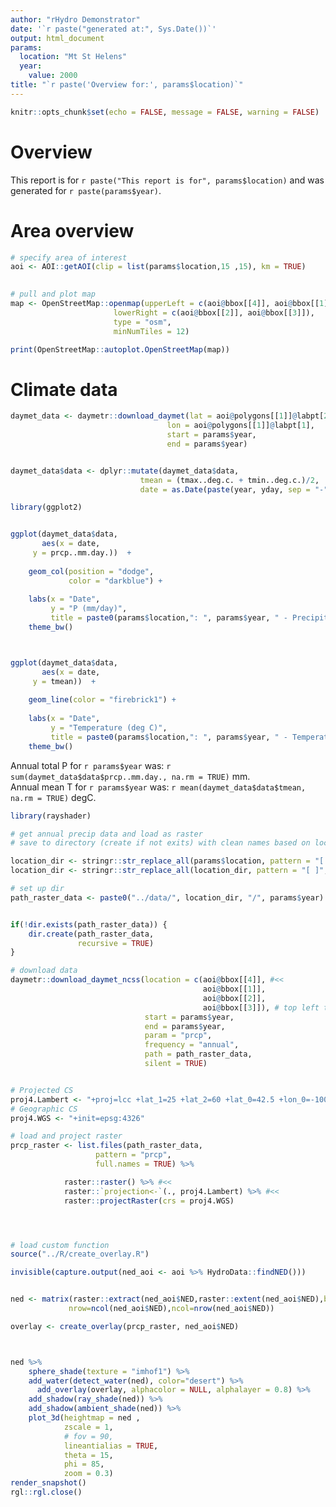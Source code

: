 ```yaml
---
author: "rHydro Demonstrator"
date: '`r paste("generated at:", Sys.Date())`'
output: html_document
params: 
  location: "Mt St Helens"
  year:
    value: 2000
title: "`r paste('Overview for:', params$location)`"
---
```


```r
knitr::opts_chunk$set(echo = FALSE, message = FALSE, warning = FALSE)
```

# Overview


This report is for `r paste("This report is for", params$location)` and was generated for `r paste(params$year)`.
<!-- "`r paste("Site Overview:", params$location)`" -->

# Area overview

```r

# specify area of interest
aoi <- AOI::getAOI(clip = list(params$location,15 ,15), km = TRUE)
    

# pull and plot map
map <- OpenStreetMap::openmap(upperLeft = c(aoi@bbox[[4]], aoi@bbox[[1]]),
                       lowerRight = c(aoi@bbox[[2]], aoi@bbox[[3]]),
                       type = "osm",
                       minNumTiles = 12)

print(OpenStreetMap::autoplot.OpenStreetMap(map))

```

# Climate data



```r


daymet_data <- daymetr::download_daymet(lat = aoi@polygons[[1]]@labpt[2],
                                   lon = aoi@polygons[[1]]@labpt[1],
                                   start = params$year,
                                   end = params$year)


daymet_data$data <- dplyr::mutate(daymet_data$data,
                             tmean = (tmax..deg.c. + tmin..deg.c.)/2,
                             date = as.Date(paste(year, yday, sep = "-"), "%Y-%j"))

library(ggplot2)


ggplot(daymet_data$data,
       aes(x = date,
     y = prcp..mm.day.))  +
    
    geom_col(position = "dodge",
             color = "darkblue") +
    
    labs(x = "Date",
         y = "P (mm/day)",
         title = paste0(params$location,": ", params$year, " - Precipitation")) +
    theme_bw()



ggplot(daymet_data$data,
       aes(x = date,
     y = tmean))  +
    
    geom_line(color = "firebrick1") +
    
    labs(x = "Date",
         y = "Temperature (deg C)",
         title = paste0(params$location,": ", params$year, " - Temperature")) +
    theme_bw()


```

Annual total P for `r params$year` was: `r sum(daymet_data$data$prcp..mm.day., na.rm = TRUE)` mm.  
Annual mean T for `r params$year` was: `r mean(daymet_data$data$tmean, na.rm = TRUE)` degC.





```r

library(rayshader)

# get annual precip data and load as raster
# save to directory (create if not exits) with clean names based on location

location_dir <- stringr::str_replace_all(params$location, pattern = "[.]", "-")
location_dir <- stringr::str_replace_all(location_dir, pattern = "[ ]", "_")

# set up dir
path_raster_data <- paste0("../data/", location_dir, "/", params$year)


if(!dir.exists(path_raster_data)) {
    dir.create(path_raster_data, 
               recursive = TRUE)
}

# download data
daymetr::download_daymet_ncss(location = c(aoi@bbox[[4]], #<<
                                           aoi@bbox[[1]],
                                           aoi@bbox[[2]],
                                           aoi@bbox[[3]]), # top left to bottom right
                              start = params$year,
                              end = params$year,
                              param = "prcp",
                              frequency = "annual",
                              path = path_raster_data,
                              silent = TRUE)


# Projected CS
proj4.Lambert <- "+proj=lcc +lat_1=25 +lat_2=60 +lat_0=42.5 +lon_0=-100 +x_0=0 +y_0=0 +a=6378137 +b=6356752.314706705 +units=km +no_defs"
# Geographic CS
proj4.WGS <- "+init=epsg:4326"

# load and project raster
prcp_raster <- list.files(path_raster_data,
                   pattern = "prcp",
                   full.names = TRUE) %>%

            raster::raster() %>% #<<
            raster::`projection<-`(., proj4.Lambert) %>% #<<
            raster::projectRaster(crs = proj4.WGS)




# load custom function
source("../R/create_overlay.R")

invisible(capture.output(ned_aoi <- aoi %>% HydroData::findNED()))


ned <- matrix(raster::extract(ned_aoi$NED,raster::extent(ned_aoi$NED),buffer=1000),
             nrow=ncol(ned_aoi$NED),ncol=nrow(ned_aoi$NED))

overlay <- create_overlay(prcp_raster, ned_aoi$NED)



ned %>%
    sphere_shade(texture = "imhof1") %>%
    add_water(detect_water(ned), color="desert") %>%
      add_overlay(overlay, alphacolor = NULL, alphalayer = 0.8) %>%
    add_shadow(ray_shade(ned)) %>%
    add_shadow(ambient_shade(ned)) %>%
    plot_3d(heightmap = ned ,
            zscale = 1,
            # fov = 90,
            lineantialias = TRUE,
            theta = 15,
            phi = 85,
            zoom = 0.3)
render_snapshot()
rgl::rgl.close()

```

